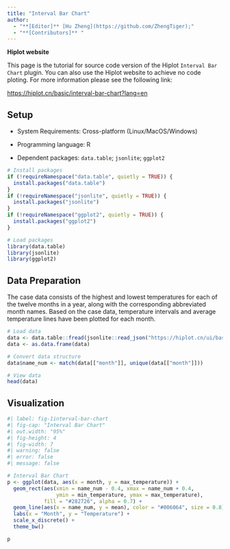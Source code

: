 ```yaml
---
title: "Interval Bar Chart"
author:
  - "**[Editor]** [Hu Zheng](https://github.com/ZhengTiger);"
  - "**[Contributors]** "
---
```


::: callout-note
**Hiplot website**

This page is the tutorial for source code version of the Hiplot `Interval Bar Chart` plugin. You can also use the Hiplot website to achieve no code ploting. For more information please see the following link:

<https://hiplot.cn/basic/interval-bar-chart?lang=en>
:::

## Setup

-   System Requirements: Cross-platform (Linux/MacOS/Windows)

-   Programming language: R

-   Dependent packages: `data.table`; `jsonlite`; `ggplot2`

```r
# Install packages
if (!requireNamespace("data.table", quietly = TRUE)) {
  install.packages("data.table")
}
if (!requireNamespace("jsonlite", quietly = TRUE)) {
  install.packages("jsonlite")
}
if (!requireNamespace("ggplot2", quietly = TRUE)) {
  install.packages("ggplot2")
}

# Load packages
library(data.table)
library(jsonlite)
library(ggplot2)
```

## Data Preparation

The case data consists of the highest and lowest temperatures for each of the twelve months in a year, along with the corresponding abbreviated month names. Based on the case data, temperature intervals and average temperature lines have been plotted for each month.

```r
# Load data
data <- data.table::fread(jsonlite::read_json("https://hiplot.cn/ui/basic/interval-bar-chart/data.json")$exampleData$textarea[[1]])
data <- as.data.frame(data)

# Convert data structure
data$name_num <- match(data[["month"]], unique(data[["month"]]))

# View data
head(data)
```

## Visualization

```r
#| label: fig-1interval-bar-chart
#| fig-cap: "Interval Bar Chart"
#| out.width: "95%"
#| fig-height: 4
#| fig-width: 7
#| warning: false
#| error: false
#| message: false

# Interval Bar Chart
p <- ggplot(data, aes(x = month, y = max_temperature)) +
  geom_rect(aes(xmin = name_num - 0.4, xmax = name_num + 0.4,
                ymin = min_temperature, ymax = max_temperature), 
            fill = "#282726", alpha = 0.7) +
  geom_line(aes(x = name_num, y = mean), color = "#006064", size = 0.8) +
  labs(x = "Month", y = "Temperature") +
  scale_x_discrete() +
  theme_bw()

p
```



